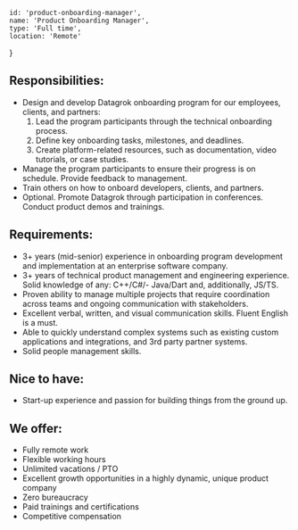 
    id: 'product-onboarding-manager',
    name: 'Product Onboarding Manager',
    type: 'Full time',
    location: 'Remote'
}

<Card meta={meta}>

## Responsibilities:

- Design and develop Datagrok onboarding program for our employees, clients, and partners:
    1. Lead the program participants through the technical onboarding process.
    2. Define key onboarding tasks, milestones, and deadlines.
    3. Create platform-related resources, such as documentation, video tutorials, or case studies.
- Manage the program participants to ensure their progress is on schedule. Provide feedback to management.
- Train others on how to onboard developers, clients, and partners.
- Optional. Promote Datagrok through participation in conferences. Conduct product demos and trainings.

## Requirements:

- 3+ years (mid-senior) experience in onboarding program development and implementation at an enterprise software company.
- 3+ years of technical product management and engineering experience. Solid knowledge of any: C++/C#/- Java/Dart and, additionally, JS/TS.
- Proven ability to manage multiple projects that require coordination across teams and ongoing communication with stakeholders.
- Excellent verbal, written, and visual communication skills. Fluent English is a must.
- Able to quickly understand complex systems such as existing custom applications and integrations, and 3rd party partner systems.
- Solid people management skills.

## Nice to have:

- Start-up experience and passion for building things from the ground up.

## We offer:

- Fully remote work
- Flexible working hours
- Unlimited vacations / PTO
- Excellent growth opportunities in a highly dynamic, unique product company
- Zero bureaucracy
- Paid trainings and certifications
- Competitive compensation

</Card>